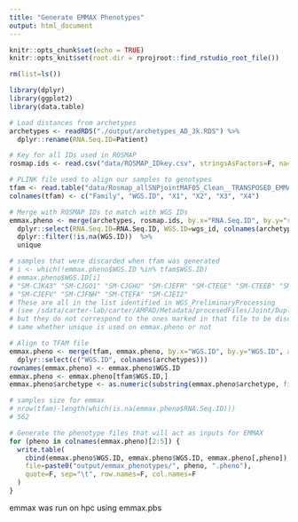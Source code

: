 ```yaml
---
title: "Generate EMMAX Phenotypes"
output: html_document
---
```


```r
knitr::opts_chunk$set(echo = TRUE)
knitr::opts_knit$set(root.dir = rprojroot::find_rstudio_root_file())

rm(list=ls())

library(dplyr)
library(ggplot2)
library(data.table)
```

```r
# Load distances from archetypes
archetypes <- readRDS("./output/archetypes_AD_3k.RDS") %>%
  dplyr::rename(RNA.Seq.ID=Patient)

# Key for all IDs used in ROSMAP
rosmap.ids <- read.csv("data/ROSMAP_IDkey.csv", stringsAsFactors=F, na=c("",NA))

# PLINK file used to align our samples to genotypes
tfam <- read.table("data/Rosmap_allSNPjointMAF05_Clean__TRANSPOSED_EMMAX.tfam", stringsAsFactors=F)
colnames(tfam) <- c("Family", "WGS.ID", "X1", "X2", "X3", "X4")
```

```r
# Merge with ROSMAP IDs to match with WGS IDs
emmax.pheno <- merge(archetypes, rosmap.ids, by.x="RNA.Seq.ID", by.y="rnaseq_id", all.x=T, all.y=F) %>% 
  dplyr::select(RNA.Seq.ID=RNA.Seq.ID, WGS.ID=wgs_id, colnames(archetypes)) %>% 
  dplyr::filter(!is.na(WGS.ID))  %>%
  unique

# samples that were discarded when tfam was generated
# i <- which(!emmax.pheno$WGS.ID %in% tfam$WGS.ID)
# emmax.pheno$WGS.ID[i]
# "SM-CJK43" "SM-CJGO1" "SM-CJGHU" "SM-CJEFR" "SM-CTEGE" "SM-CTEEB" "SM-CJJ2R" "SM-CJGGL" "SM-CTEI8"
# "SM-CJEFV" "SM-CJFNH" "SM-CTEFA" "SM-CJEI2"
# These are all in the list identified in WGS_PreliminaryProcessing 
# (see /sdata/carter-lab/carter/AMPAD/Metadata/procesedFiles/Joint/DuplicatesMetadata.xls)
# but they do not correspond to the ones marked in that file to be discarded
# same whether unique is used on emmax.pheno or not

# Align to TFAM file
emmax.pheno <- merge(tfam, emmax.pheno, by.x="WGS.ID", by.y="WGS.ID", all.x=T) %>%
  dplyr::select(c("WGS.ID", colnames(archetypes)))
rownames(emmax.pheno) <- emmax.pheno$WGS.ID
emmax.pheno <- emmax.pheno[tfam$WGS.ID,]
emmax.pheno$archetype <- as.numeric(substring(emmax.pheno$archetype, first = 11))

# samples size for emmax
# nrow(tfam)-length(which(is.na(emmax.pheno$RNA.Seq.ID)))
# 562

# Generate the phenotype files that will act as inputs for EMMAX
for (pheno in colnames(emmax.pheno)[2:5]) {
  write.table(
    cbind(emmax.pheno$WGS.ID, emmax.pheno$WGS.ID, emmax.pheno[,pheno]),
    file=paste0("output/emmax_phenotypes/", pheno, ".pheno"),
    quote=F, sep="\t", row.names=F, col.names=F
  )
}
```

emmax was run on hpc using emmax.pbs
